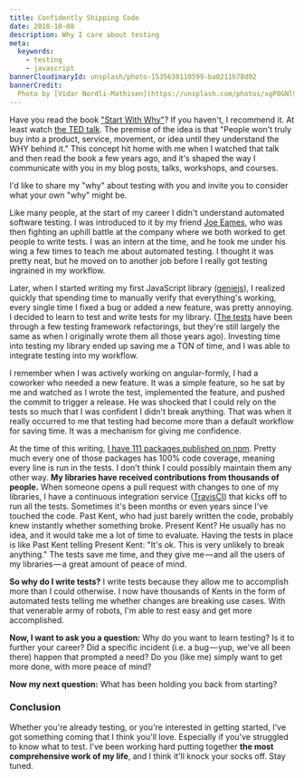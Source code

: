 ```yaml
---
title: Confidently Shipping Code
date: 2018-10-08
description: Why I care about testing
meta:
  keywords:
    - testing
    - javascript
bannerCloudinaryId: unsplash/photo-1535630110599-ba0211b78d02
bannerCredit:
  Photo by [Vidar Nordli-Mathisen](https://unsplash.com/photos/xgP0GNl9Gzg)
---
```


Have you read the book ["Start With Why"](https://startwithwhy.com/books)? If
you haven't, I recommend it. At least watch
[the TED talk](https://youtu.be/u4ZoJKF_VuA). The premise of the idea is that
"People won't truly buy into a product, service, movement, or idea until they
understand the WHY behind it." This concept hit home with me when I watched that
talk and then read the book a few years ago, and it's shaped the way I
communicate with you in my blog posts, talks, workshops, and courses.

I'd like to share my "why" about testing with you and invite you to consider
what your own "why" might be.

Like many people, at the start of my career I didn't understand automated
software testing. I was introduced to it by my friend
[Joe Eames](https://twitter.com/josepheames), who was then fighting an uphill
battle at the company where we both worked to get people to write tests. I was
an intern at the time, and he took me under his wing a few times to teach me
about automated testing. I thought it was pretty neat, but he moved on to
another job before I really got testing ingrained in my workflow.

Later, when I started writing my first JavaScript library
([geniejs](https://github.com/kentcdodds/genie)), I realized quickly that
spending time to manually verify that everything's working, every single time I
fixed a bug or added a new feature, was pretty annoying. I decided to learn to
test and write tests for my library.
([The tests](https://github.com/kentcdodds/genie/blob/166572f9fa82e6ec0893f90c7d6a99a49632dace/src/__tests__/index.js)
have been through a few testing framework refactorings, but they're still
largely the same as when I originally wrote them all those years ago). Investing
time into testing my library ended up saving me a TON of time, and I was able to
integrate testing into my workflow.

I remember when I was actively working on angular-formly, I had a coworker who
needed a new feature. It was a simple feature, so he sat by me and watched as I
wrote the test, implemented the feature, and pushed the commit to trigger a
release. He was shocked that I could rely on the tests so much that I was
confident I didn't break anything. That was when it really occurred to me that
testing had become more than a default workflow for saving time. It was a
mechanism for giving me confidence.

At the time of this writing,
[I have 111 packages published on npm](https://www.npmjs.com/~kentcdodds).
Pretty much every one of those packages has 100% code coverage, meaning every
line is run in the tests. I don't think I could possibly maintain them any other
way. **My libraries have received contributions from thousands of people.** When
someone opens a pull request with changes to one of my libraries, I have a
continuous integration service ([TravisCI](https://travis-ci.org)) that kicks
off to run all the tests. Sometimes it's been months or even years since I've
touched the code. Past Kent, who had just barely written the code, probably knew
instantly whether something broke. Present Kent? He usually has no idea, and it
would take me a lot of time to evaluate. Having the tests in place is like Past
Kent telling Present Kent: "It's ok. This is very unlikely to break anything."
The tests save me time, and they give me — and all the users of my libraries — a
great amount of peace of mind.

**So why do I write tests?** I write tests because they allow me to accomplish
more than I could otherwise. I now have thousands of Kents in the form of
automated tests telling me whether changes are breaking use cases. With that
venerable army of robots, I'm able to rest easy and get more accomplished.

**Now, I want to ask you a question:** Why do you want to learn testing? Is it
to further your career? Did a specific incident (i.e. a bug — yup, we've all
been there) happen that prompted a need? Do you (like me) simply want to get
more done, with more peace of mind?

**Now my next question:** What has been holding you back from starting?

### Conclusion

Whether you're already testing, or you're interested in getting started, I've
got something coming that I think you'll love. Especially if you've struggled to
know what to test. I've been working hard putting together **the most
comprehensive work of my life**, and I think it'll knock your socks off. Stay
tuned.
